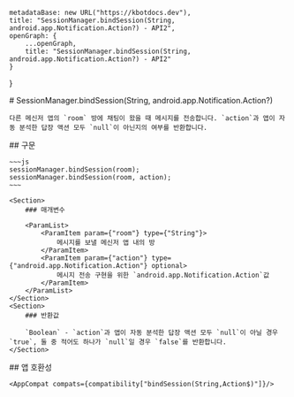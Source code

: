 
    metadataBase: new URL("https://kbotdocs.dev"),
    title: "SessionManager.bindSession(String, android.app.Notification.Action?) - API2",
    openGraph: {
        ...openGraph,
        title: "SessionManager.bindSession(String, android.app.Notification.Action?) - API2"
    }
}

<Section>
    # SessionManager.bindSession(String, android.app.Notification.Action?)

    다른 메신저 앱의 `room` 방에 채팅이 왔을 때 메시지를 전송합니다. `action`과 앱이 자동 분석한 답장 액션 모두 `null`이 아닌지의 여부를 반환합니다.
</Section>
<Section>
    ## 구문

    ~~~js
    sessionManager.bindSession(room);
    sessionManager.bindSession(room, action);
    ~~~

    <Section>
        ### 매개변수

        <ParamList>
            <ParamItem param={"room"} type={"String"}>
                메시지를 보낼 메신저 앱 내의 방
            </ParamItem>
            <ParamItem param={"action"} type={"android.app.Notification.Action"} optional>
                메시지 전송 구현을 위한 `android.app.Notification.Action`값
            </ParamItem>
        </ParamList>
    </Section>
    <Section>
        ### 반환값

        `Boolean` - `action`과 앱이 자동 분석한 답장 액션 모두 `null`이 아닐 경우 `true`, 둘 중 적어도 하나가 `null`일 경우 `false`를 반환합니다.
    </Section>
</Section>
<Section>
    ## 앱 호환성

    <AppCompat compats={compatibility["bindSession(String,Action$)"]}/>
</Section>